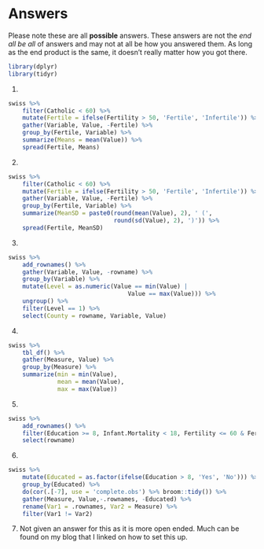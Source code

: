 # Answers

Please note these are all **possible** answers. These answers are not the *end
all be all* of answers and may not at all be how you answered them. As long as
the end product is the same, it doesn't really matter how you got there.

```r
library(dplyr)
library(tidyr)
```


1.
```r
swiss %>% 
    filter(Catholic < 60) %>% 
    mutate(Fertile = ifelse(Fertility > 50, 'Fertile', 'Infertile')) %>% 
    gather(Variable, Value, -Fertile) %>% 
    group_by(Fertile, Variable) %>% 
    summarize(Means = mean(Value)) %>% 
    spread(Fertile, Means)
```

2.
```r
swiss %>% 
    filter(Catholic < 60) %>% 
    mutate(Fertile = ifelse(Fertility > 50, 'Fertile', 'Infertile')) %>% 
    gather(Variable, Value, -Fertile) %>% 
    group_by(Fertile, Variable) %>% 
    summarize(MeanSD = paste0(round(mean(Value), 2), ' (', 
                              round(sd(Value), 2), ')')) %>% 
    spread(Fertile, MeanSD)
```

3.
```r
swiss %>% 
    add_rownames() %>% 
    gather(Variable, Value, -rowname) %>% 
    group_by(Variable) %>% 
    mutate(Level = as.numeric(Value == min(Value) |
                                  Value == max(Value))) %>% 
    ungroup() %>% 
    filter(Level == 1) %>% 
    select(County = rowname, Variable, Value)
```


4. 
```r
swiss %>% 
    tbl_df() %>%
    gather(Measure, Value) %>% 
    group_by(Measure) %>% 
    summarize(min = min(Value),
              mean = mean(Value),
              max = max(Value))

```

5.
```r
swiss %>% 
    add_rownames() %>% 
    filter(Education >= 8, Infant.Mortality < 18, Fertility <= 60 & Fertility >= 50) %>% 
    select(rowname)
```

6. 
```r
swiss %>% 
    mutate(Educated = as.factor(ifelse(Education > 8, 'Yes', 'No'))) %>% 
    group_by(Educated) %>% 
    do(cor(.[-7], use = 'complete.obs') %>% broom::tidy()) %>% 
    gather(Measure, Value,-.rownames, -Educated) %>% 
    rename(Var1 = .rownames, Var2 = Measure) %>% 
    filter(Var1 != Var2)
```

7. Not given an answer for this as it is more open ended. Much can be found on
my blog that I linked on how to set this up.
